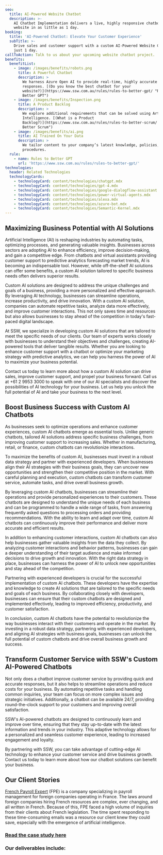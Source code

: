 ```yaml
---
seo:
  title: AI-Powered Website Chatbot
  description: >-
    AI Chatbot Implementation delivers a live, highly responsive chatbot to your
    website in as little as 1 day.
booking:
  title: 'AI-Powered Chatbot: Elevate Your Customer Experience'
  subTitle: >-
    Drive sales and customer support with a custom AI-Powered Website Chatbot in
    just 1 day.
callToAction: Talk to us about your upcoming website chatbot project.
benefits:
  benefitList:
    - image: /images/benefits/robots.png
      title: A Powerful Chatbot
      description: >
        We harness Azure Open AI to provide real-time, highly accurate customer
        responses. [(Do you know the best chatbot for your
        website?)](https://www.ssw.com.au/rules/rules-to-better-gpt/ "Rules to
        Better GPT")
    - image: /images/benefits/Inspection.png
      title: A Product Backlog
      description: >
        We explore additional requirements that can be solved using Artificial
        Intelligence. [(What is a Product
        Backlog?)](https://www.ssw.com.au/rules/rules-to-better-scrum/ "Rules to
        Better Scrum")
    - image: /images/benefits/ai.png
      title: AI Trained On Your Data
      description: >
        We tailor content to your company’s latest knowledge, policies, and
        procedures.
  rule:
    - name: Rules to Better GPT
      url: 'https://www.ssw.com.au/rules/rules-to-better-gpt/'
technologies:
  header: Related Technologies
  technologyCards:
    - technologyCard: content/technologies/chatgpt.mdx
    - technologyCard: content/technologies/gpt-4.mdx
    - technologyCard: content/technologies/google-dialogflow-assistant.mdx
    - technologyCard: content/technologies/power-virtual-agents.mdx
    - technologyCard: content/technologies/alexa.mdx
    - technologyCard: content/technologies/azure-bot.mdx
    - technologyCard: content/technologies/Semantic-Kernel.mdx
---
```


## Maximizing Business Potential with AI Solutions

Artificial Intelligence (AI) is reshaping industries by automating tasks, optimizing processes, and generating valuable insights. Businesses across sectors are adopting AI to enhance efficiency, improve decision-making, and gain a competitive edge. From chatbots and virtual assistants providing customer support to predictive analytics forecasting market trends, AI is becoming an indispensable tool. However, while off-the-shelf AI solutions can offer some benefits, a custom AI solution tailored to specific business needs often delivers superior results. 

Custom AI solutions are designed to address the unique challenges and goals of a business, providing a more personalized and effective approach. By leveraging AI technology, businesses can streamline operations, increase productivity, and drive innovation. With a custom AI solution, companies can automate repetitive tasks, analyze data more effectively, and improve customer interactions. This not only saves time and resources but also allows businesses to stay ahead of the competition in today's fast-paced digital landscape.

At SSW, we specialize in developing custom AI solutions that are tailored to meet the specific needs of our clients. Our team of experts works closely with businesses to understand their objectives and challenges, creating AI-powered tools that deliver tangible results. Whether you are looking to enhance customer support with a chatbot or optimize your marketing strategy with predictive analytics, we can help you harness the power of AI to maximize your business potential.

Contact us today to learn more about how a custom AI solution can drive sales, improve customer support, and propel your business forward. Call us at +61 2 9953 3000 to speak with one of our AI specialists and discover the possibilities of AI technology for your business. Let us help you unlock the full potential of AI and take your business to the next level. 

## Boost Business Success with Custom AI Chatbots

As businesses seek to optimize operations and enhance customer experiences, custom AI chatbots emerge as essential tools. Unlike generic chatbots, tailored AI solutions address specific business challenges, from improving customer support to increasing sales. Whether in manufacturing, retail, or finance, custom chatbots can revolutionize interactions.

To maximize the benefits of custom AI, businesses must invest in a robust data strategy and partner with experienced developers. When businesses align their AI strategies with their business goals, they can uncover new opportunities and strengthen their competitive position in the market. With careful planning and execution, custom chatbots can transform customer service, automate tasks, and drive overall business growth.

By leveraging custom AI chatbots, businesses can streamline their operations and provide personalized experiences to their customers. These chatbots are designed to understand the unique needs of each business and can be programmed to handle a wide range of tasks, from answering frequently asked questions to processing orders and providing recommendations. With the ability to learn and adapt over time, custom AI chatbots can continuously improve their performance and deliver more accurate and efficient results.

In addition to enhancing customer interactions, custom AI chatbots can also help businesses gather valuable insights from the data they collect. By analyzing customer interactions and behavior patterns, businesses can gain a deeper understanding of their target audience and make informed decisions to drive growth and innovation. With the right data strategy in place, businesses can harness the power of AI to unlock new opportunities and stay ahead of the competition.

Partnering with experienced developers is crucial for the successful implementation of custom AI chatbots. These developers have the expertise and knowledge to create AI solutions that are tailored to the specific needs and goals of each business. By collaborating closely with developers, businesses can ensure that their custom chatbots are designed and implemented effectively, leading to improved efficiency, productivity, and customer satisfaction.

In conclusion, custom AI chatbots have the potential to revolutionize the way businesses interact with their customers and operate in the market. By investing in a robust data strategy, partnering with experienced developers, and aligning AI strategies with business goals, businesses can unlock the full potential of custom chatbots and drive overall business growth and success.




## Transform Customer Service with SSW's Custom AI-Powered Chatbots

Not only does a chatbot improve customer service by providing quick and accurate responses, but it also helps to streamline operations and reduce costs for your business. By automating repetitive tasks and handling common inquiries, your team can focus on more complex issues and strategic initiatives. Additionally, a chatbot can be available 24/7, providing round-the-clock support to your customers and improving overall satisfaction.

SSW's AI-powered chatbots are designed to continuously learn and improve over time, ensuring that they stay up-to-date with the latest information and trends in your industry. This adaptive technology allows for a personalized and seamless customer experience, leading to increased engagement and loyalty.

By partnering with SSW, you can take advantage of cutting-edge AI technology to enhance your customer service and drive business growth. Contact us today to learn more about how our chatbot solutions can benefit your business.

<VideoEmbed url="https://www.youtube.com/watch?v=sZY1BqHBbR0" caption="Website Chatbot in 1 day | Ulysses Maclaren (2 mins)" />

## Our Client Stories

[French Payroll Expert](https://frenchpayrollexpert.fr/) (FPE) is a company specializing in payroll management for foreign companies operating in France. The laws around foreign companies hiring French resources are complex, ever changing, and all written in French. Because of this, FPE faced a high volume of inquiries from their clients about French legislation. The time spent responding to these time-consuming emails was a resource our client knew they could save, especially with the emergence of artificial intelligence. 

### [Read the case study here](https://www.ssw.com.au/company/clients/fpe "French Payroll Expert")

<VideoEmbed url="https://www.youtube.com/watch?v=YlsbPEvVyq4" caption="AI Powered Navigation for French Payroll Expert | Thomas Bidou (6 mins)" />

### Our deliverables include:
